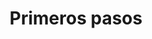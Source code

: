 ---
source-updated-at: 2025-05-16T04:52:11.000Z
translation-updated-at: 2025-06-06T16:36:48.240Z
title: Primeros pasos
description: Aprenda a crear aplicaciones web full-stack con Next.js.
---